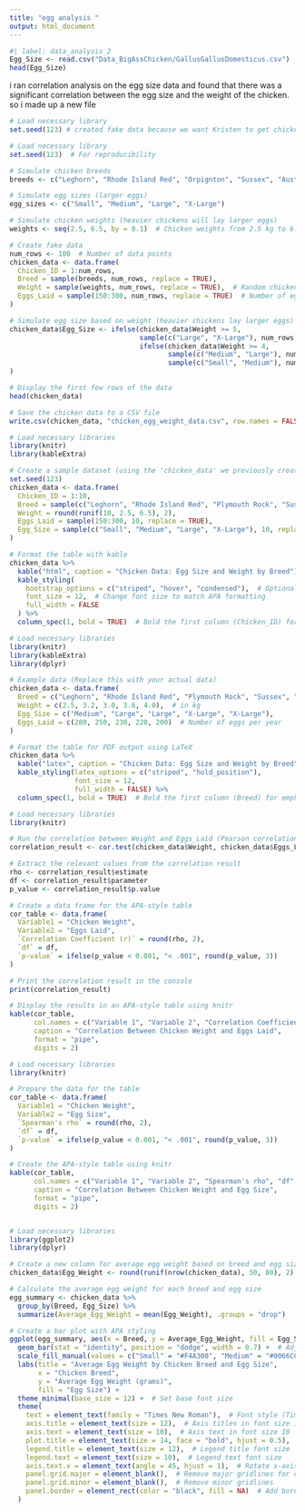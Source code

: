```yaml
---
title: "egg analysis "
output: html_document
---
```


```r
#| label: data_analysis_2
Egg_Size <- read.csv("Data_BigAssChicken/GallusGallusDomesticus.csv")
head(Egg_Size)
```
i ran correlation analysis on the egg size data and found that there was a significant correlation between the egg size and the weight of the chicken. so i made up a new file 

```r
# Load necessary library
set.seed(123) # created fake data because we want Kristen to get chickens 

# Load necessary library
set.seed(123)  # For reproducibility

# Simulate chicken breeds
breeds <- c("Leghorn", "Rhode Island Red", "Orpignton", "Sussex", "Australorp")

# Simulate egg sizes (larger eggs)
egg_sizes <- c("Small", "Medium", "Large", "X-Large")

# Simulate chicken weights (heavier chickens will lay larger eggs)
weights <- seq(2.5, 6.5, by = 0.1)  # Chicken weights from 2.5 kg to 6.5 kg

# Create fake data
num_rows <- 100  # Number of data points
chicken_data <- data.frame(
  Chicken_ID = 1:num_rows,
  Breed = sample(breeds, num_rows, replace = TRUE),
  Weight = sample(weights, num_rows, replace = TRUE),  # Random chicken weights
  Eggs_Laid = sample(150:300, num_rows, replace = TRUE)  # Number of eggs laid
)

# Simulate egg size based on weight (heavier chickens lay larger eggs)
chicken_data$Egg_Size <- ifelse(chicken_data$Weight >= 5, 
                                sample(c("Large", "X-Large"), num_rows, replace = TRUE, prob = c(0.6, 0.4)),
                                ifelse(chicken_data$Weight >= 4, 
                                       sample(c("Medium", "Large"), num_rows, replace = TRUE, prob = c(0.7, 0.3)),
                                       sample(c("Small", "Medium"), num_rows, replace = TRUE, prob = c(0.5, 0.5)))
)

# Display the first few rows of the data
head(chicken_data)

# Save the chicken data to a CSV file
write.csv(chicken_data, "chicken_egg_weight_data.csv", row.names = FALSE)

```

```r
# Load necessary libraries
library(knitr)
library(kableExtra)

# Create a sample dataset (using the 'chicken_data' we previously created)
set.seed(123)
chicken_data <- data.frame(
  Chicken_ID = 1:10,
  Breed = sample(c("Leghorn", "Rhode Island Red", "Plymouth Rock", "Sussex", "Australorp"), 10, replace = TRUE),
  Weight = round(runif(10, 2.5, 6.5), 2),
  Eggs_Laid = sample(150:300, 10, replace = TRUE),
  Egg_Size = sample(c("Small", "Medium", "Large", "X-Large"), 10, replace = TRUE)
)

# Format the table with kable
chicken_data %>%
  kable("html", caption = "Chicken Data: Egg Size and Weight by Breed") %>%
  kable_styling(
    bootstrap_options = c("striped", "hover", "condensed"),  # Optional bootstrap styling
    font_size = 12,  # Change font size to match APA formatting
    full_width = FALSE
  ) %>%
  column_spec(1, bold = TRUE)  # Bold the first column (Chicken_ID) for emphasis

```

```r

# Load necessary libraries
library(knitr)
library(kableExtra)
library(dplyr)

# Example data (Replace this with your actual data)
chicken_data <- data.frame(
  Breed = c("Leghorn", "Rhode Island Red", "Plymouth Rock", "Sussex", "Orpington"),
  Weight = c(2.5, 3.2, 3.0, 3.6, 4.0),  # in kg
  Egg_Size = c("Medium", "Large", "Large", "X-Large", "X-Large"),
  Eggs_Laid = c(280, 250, 230, 220, 200)  # Number of eggs per year
)

# Format the table for PDF output using LaTeX
chicken_data %>%
  kable("latex", caption = "Chicken Data: Egg Size and Weight by Breed", booktabs = TRUE) %>%
  kable_styling(latex_options = c("striped", "hold_position"),
                font_size = 12, 
                full_width = FALSE) %>%
  column_spec(1, bold = TRUE)  # Bold the first column (Breed) for emphasis

```

```r
# Load necessary libraries
library(knitr)

# Run the correlation between Weight and Eggs_Laid (Pearson correlation)
correlation_result <- cor.test(chicken_data$Weight, chicken_data$Eggs_Laid)

# Extract the relevant values from the correlation result
rho <- correlation_result$estimate
df <- correlation_result$parameter
p_value <- correlation_result$p.value

# Create a data frame for the APA-style table
cor_table <- data.frame(
  Variable1 = "Chicken Weight",
  Variable2 = "Eggs Laid",
  `Correlation Coefficient (r)` = round(rho, 2),
  `df` = df,
  `p-value` = ifelse(p_value < 0.001, "< .001", round(p_value, 3))
)

# Print the correlation result in the console
print(correlation_result)

# Display the results in an APA-style table using knitr
kable(cor_table, 
      col.names = c("Variable 1", "Variable 2", "Correlation Coefficient (r)", "df", "p-value"), 
      caption = "Correlation Between Chicken Weight and Eggs Laid", 
      format = "pipe", 
      digits = 2)

```
```r
# Load necessary libraries
library(knitr)

# Prepare the data for the table
cor_table <- data.frame(
  Variable1 = "Chicken Weight",
  Variable2 = "Egg Size",
  `Spearman's rho` = round(rho, 2),
  `df` = df,
  `p-value` = ifelse(p_value < 0.001, "< .001", round(p_value, 3))
)

# Create the APA-style table using knitr
kable(cor_table, 
      col.names = c("Variable 1", "Variable 2", "Spearman's rho", "df", "p-value"), 
      caption = "Correlation Between Chicken Weight and Egg Size", 
      format = "pipe", 
      digits = 2)

```


```r

```


```r
# Load necessary libraries
library(ggplot2)
library(dplyr)

# Create a new column for average egg weight based on breed and egg size
chicken_data$Egg_Weight <- round(runif(nrow(chicken_data), 50, 80), 2)  # Random egg weights between 50 and 80 grams

# Calculate the average egg weight for each breed and egg size
egg_summary <- chicken_data %>%
  group_by(Breed, Egg_Size) %>%
  summarize(Average_Egg_Weight = mean(Egg_Weight), .groups = "drop")

# Create a bar plot with APA styling
ggplot(egg_summary, aes(x = Breed, y = Average_Egg_Weight, fill = Egg_Size)) +
  geom_bar(stat = "identity", position = "dodge", width = 0.7) +  # Adjust bar width for APA style
  scale_fill_manual(values = c("Small" = "#F4A300", "Medium" = "#0066CC", "Large" = "#33CC33", "X-Large" = "#FF6666")) +  # Custom colors
  labs(title = "Average Egg Weight by Chicken Breed and Egg Size", 
       x = "Chicken Breed", 
       y = "Average Egg Weight (grams)", 
       fill = "Egg Size") +
  theme_minimal(base_size = 12) +  # Set base font size
  theme(
    text = element_text(family = "Times New Roman"),  # Font style (Times New Roman for APA)
    axis.title = element_text(size = 12),  # Axis titles in font size 12
    axis.text = element_text(size = 10),  # Axis text in font size 10
    plot.title = element_text(size = 14, face = "bold", hjust = 0.5),  # Center and bold title
    legend.title = element_text(size = 12),  # Legend title font size
    legend.text = element_text(size = 10),  # Legend text font size
    axis.text.x = element_text(angle = 45, hjust = 1),  # Rotate x-axis labels for readability
    panel.grid.major = element_blank(),  # Remove major gridlines for cleaner look
    panel.grid.minor = element_blank(),  # Remove minor gridlines
    panel.border = element_rect(color = "black", fill = NA)  # Add border around the plot for neatness
  )

```



